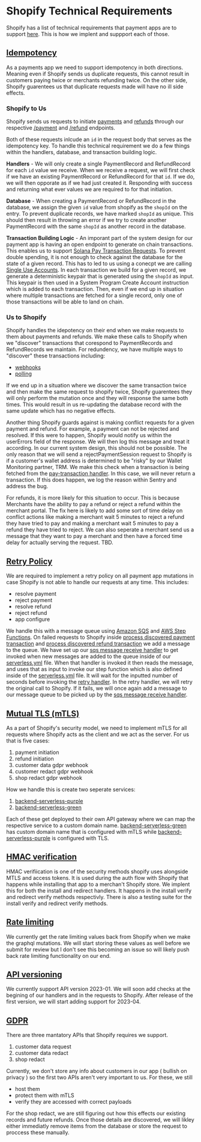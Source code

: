 # Shopify Technical Requirements

Shopify has a list of technical requirements that payment apps are to support [here](https://shopify.dev/docs/apps/payments#technical-requirements). This is how we implent and suppport each of those.

## [Idempotency](https://shopify.dev/docs/apps/payments/implementation#idempotency)

As a payments app we need to support idempotency in both directions. Meaning even if Shopify sends us duplicate requests, this cannot result in customers paying twice or merchants refunding twice. On the other side, Shopify guarentees us that duplicate requests made will have no ill side effects.

### Shopify to Us

Shopify sends us requests to initiate [payments](https://shopify.dev/docs/apps/payments/implementation/process-a-payment/offsite#initiate-the-flow) and [refunds](https://shopify.dev/docs/apps/payments/implementation/process-a-refund#initiate-the-flow) through our respective [/payment](../../apps/backend-serverless/src/handlers/shopify-handlers/payment.ts) and [/refund](../../apps/backend-serverless/src/handlers/shopify-handlers/refund.ts) endpoints.

Both of these requests inlcude an `id` in the request body that serves as the idempotency key. To handle this technical requirement we do a few things within the handlers, database, and transaction building logic.

**Handlers** - We will only create a single PaymentRecord and RefundRecord for each `id` value we receive. When we receive a request, we will first check if we have an existing PaymentRecord or RefundRecord for that `id`. If we do, we will then opporate as if we had just created it. Responding with success and returning what ever values we are required to for that initiation.

**Database** - When creating a PaymentRecord or RefundRecord in the database, we assign the given `id` value from shopify as the `shopId` on the entry. To prevent duplicate records, we have marked `shopId` as unique. This should then result in throwing an error if we try to create another PaymentRecord with the same `shopId` as another record in the database.

**Transaction Building Logic** - An imporant part of the system design for our payment app is having an open endpoint to generate on chain transactions. This enables us to support [Solana Pay Transaction Requests](https://github.com/solana-labs/solana-pay/blob/master/SPEC.md#specification-transaction-request). To prevent double spending, it is not enough to check against the database for the state of a given record. This has to led to us using a conecpt we are calling [Single Use Accounts](../README.md#single-use-accounts). In each transaction we build for a given record, we generate a deterministic keypair that is generated using the `shopId` as input. This keypair is then used in a System Program Create Account instruction which is added to each transaction. Then, even if we end up in situation where multiple transactions are fetched for a single record, only one of those transactions will be able to land on chain.

### Us to Shopify

Shopify handles the idepotency on their end when we make requests to them about payments and refunds. We make these calls to Shopify when we "discover" transactions that corespond to PaymentRecords and RefundRecords we maintain. For redundency, we have multiple ways to "discover" these transactions including:

-   [webhooks](../../apps/backend-serverless/src/handlers/webhooks/helius.ts)
-   [polling](../../apps/backend-serverless/src/handlers/webhooks/helius.ts)

If we end up in a situation where we discover the same transaction twice and then make the same request to shopify twice, Shopify guarentees they will only perform the mutation once and they will response the same both times. This would result in us re-updating the database record with the same update which has no negative effects.

Another thing Shopify guards against is making conflict requests for a given payment and refund. For example, a payment can not be rejected and resolved. If this were to happen, Shopify would notify us within the userErrors field of the response. We will then log this message and treat it according. In our current system design, this should not be possible. The only reason that we will send a rejectPaymentSession request to Shopify is if a customer's wallet address is determined to be "risky" by our Wallet Monitoring partner, TRM. We make this check when a transaction is being fetched from the [pay-transaction handler](../../apps/backend-serverless/src/handlers/transactions/payment-transaction.ts). In this case, we will never return a transaction. If this does happen, we log the reason within Sentry and address the bug.

For refunds, it is more likely for this situation to occur. This is because Merchants have the ability to pay a refund or reject a refund within the merchant portal. The fix here is likely to add some sort of time delay on conflict actions like making a merchant wait 5 minutes to reject a refund they have tried to pay and making a merchant wait 5 minutes to pay a refund they have tried to reject. We can also seperate a merchant send us a message that they want to pay a merchant and then have a forced time delay for actually serving the request. TBD.

## [Retry Policy](https://shopify.dev/docs/apps/payments/implementation#retry-policy)

We are required to implement a retry policy on all payment app mutations in case Shopify is not able to handle our requests at any time. This includes:

-   resolve payment
-   reject payment
-   resolve refund
-   reject refund
-   app configure

We handle this with a message queue using [Amazon SQS](https://aws.amazon.com/sqs/) and [AWS Step Functions](https://aws.amazon.com/step-functions/). On failed requests to Shopify inside [process discovered payment transaction](/apps/backend-serverless/src/services/buisness-logic/process-discovered-payment-transaction.service.ts) and [process discovered refund transaction](/apps/backend-serverless/src/services/buisness-logic/process-discovered-refund-transaction.service.ts) we add a message to the queue. We have set up our [sqs message receive handler](/apps/backend-serverless/src/handlers/webhooks/sqs-message-receive.ts) to get invoked when new messages are added to the queue inside of our [serverless.yml](/apps/backend-serverless/serverless.yml) file. When that handler is invoked it then reads the message, and uses that as input to invoke our step function which is also defined inside of the [serverless.yml](/apps/backend-serverless/serverless.yml) file. It will wait for the inputted number of seconds before invoking the [retry handler](/apps/backend-serverless/src/handlers/webhooks/retry.ts). In the retry handler, we will retry the original call to Shopify. If it fails, we will once again add a message to our message queue to be picked up by the [sqs message receive handler](/apps/backend-serverless/src/handlers/webhooks/sqs-message-receive.ts).

## [Mutual TLS (mTLS)](https://shopify.dev/docs/apps/payments/implementation#mtls-configuration)

As a part of Shopify's security model, we need to implement mTLS for all requests where Shopify acts as the client and we act as the server. For us that is five cases:

1. payment initiation
2. refund initiation
3. customer data gdpr webhook
4. customer redact gdpr webhook
5. shop redact gdpr webhook

How we handle this is create two seperate services:

1. [backend-serverless-purple](/apps/backend-serverless/serverless.purple.yml)
2. [backend-serverless-green](/apps/backend-serverless/serverless.green.yml)

Each of these get deployed to their own API gateway where we can map the respective service to a custom domain name. [backend-serverless-green](/apps/backend-serverless/serverless.green.yml) has custom domain name that is configured with mTLS while [backend-serverless-purple](/apps/backend-serverless/serverless.purple.yml) is configured with TLS.

## [HMAC verification](https://shopify.dev/docs/apps/auth/oauth/getting-started#verify-a-request)

HMAC verifiication is one of the security methods shopify uses alongside MTLS and access tokens. It is used during the auth flow with Shopify that happens while installing that app to a merchan't Shopify store. We implent this for both the install and redirect handlers. It happens in the install verify and redirect verify methods respectivly. There is also a testing suite for the install verify and redirect verify methods.

## [Rate limiting](https://shopify.dev/docs/apps/payments/implementation#rate-limiting)

We currently get the rate limiting values back from Shopify when we make the graphql mutations. We will start storing these values as well before we submit for review but I don't see this becoming an issue so will likely push back rate limiting functionality on our end.

## [API versioning](https://shopify.dev/docs/api/usage/versioning)

We currently support API version 2023-01. We will soon add checks at the begining of our handlers and in the requests to Shopify. After release of the first version, we will start adding support for 2023-04.

## [GDPR](https://shopify.dev/docs/apps/webhooks/configuration/mandatory-webhooks)

There are three mantatory APIs that Shopify requires we support.

1. customer data request
2. customer data redact
3. shop redact

Currently, we don't store any info about customers in our app ( bullish on privacy ) so the first two APIs aren't very important to us. For these, we still

-   host them
-   protect them with mTLS
-   verify they are accessed with correct payloads

For the shop redact, we are still figuring out how this effects our existing records and future refunds. Once those details are discovered, we will likley either immediatly remove items from the database or store the request to proccess these manually.
